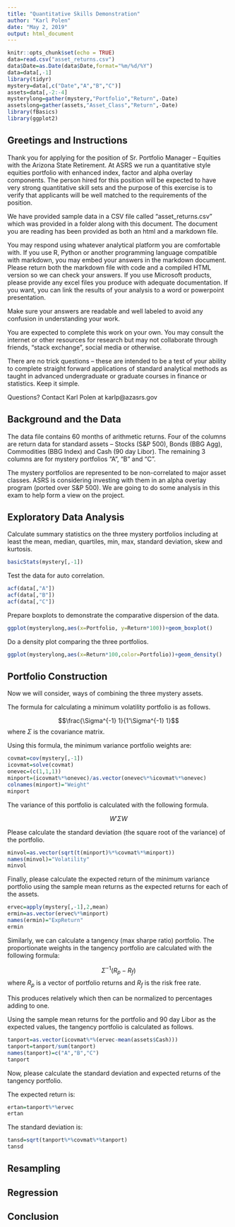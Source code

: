 ```yaml
---
title: "Quantitative Skills Demonstration"
author: "Karl Polen"
date: "May 2, 2019"
output: html_document
---
```


```r
knitr::opts_chunk$set(echo = TRUE)
data=read.csv("asset_returns.csv")
data$Date=as.Date(data$Date,format="%m/%d/%Y")
data=data[,-1]
library(tidyr)
mystery=data[,c("Date","A","B","C")]
assets=data[,-2:-4]
mysterylong=gather(mystery,"Portfolio","Return",-Date)
assetslong=gather(assets,"Asset_Class","Return",-Date)
library(fBasics)
library(ggplot2)
```

## Greetings and Instructions

Thank you for applying for the position of Sr. Portfolio Manager -- Equities with the Arizona State Retirement.  At ASRS we run a quantitative style equities portfolio with enhanced index, factor and alpha overlay components.  The person hired for this position will be expected to have very strong quantitative skill sets and the purpose of this exercise is to verify that applicants will be well matched to the requirements of the position.

We have provided sample data in a CSV file called "asset_returns.csv" which was provided in a folder along with this document.  The document you are reading has been provided as both an html and a markdown file.  

You may respond using whatever analytical platform you are comfortable with.  If you use R, Python or another programming language compatible with markdown, you may embed your answers in the markdown document.  Please return both the markdown file with code and a compiled HTML version so we can check your answers.  If you use Microsoft products, please provide any excel files you produce with adequate documentation.  If you want, you can link the results of your analysis to a word or powerpoint presentation.

Make sure your answers are readable and well labeled to avoid any confusion in understanding your work. 

You are expected to complete this work on your own.  You may consult the internet or other resources for research but may not collaborate through friends, "stack exchange", social media or otherwise.

There are no trick questions -- these are intended to be a test of your ability to complete straight forward applications of standard analytical methods as taught in advanced undergraduate or graduate courses in finance or statistics.  Keep it simple.

Questions?  Contact Karl Polen at karlp@azasrs.gov

## Background and the Data

The data file contains 60 months of arithmetic returns.  Four of the columns are return data for standard assets -- Stocks (S&P 500), Bonds (BBG Agg), Commodities (BBG Index) and Cash (90 day Libor).  The remaining 3 columns are for mystery portfolios "A", "B" and "C".

The mystery portfolios are represented to be non-correlated to major asset classes.  ASRS is considering investing with them in an alpha overlay program (ported over S&P 500).  We are going to do some analysis in this exam to help form a view on the project.

## Exploratory Data Analysis

Calculate summary statistics on the three mystery portfolios including at least the mean, median, quartiles, min, max, standard deviation, skew and kurtosis.


```r
basicStats(mystery[,-1])
```

Test the data for auto correlation.

```r
acf(data[,"A"])
acf(data[,"B"])
acf(data[,"C"])
```

Prepare boxplots to demonstrate the comparative dispersion of the data.

```r
ggplot(mysterylong,aes(x=Portfolio, y=Return*100))+geom_boxplot()
```

Do a density plot comparing the three portfolios.

```r
ggplot(mysterylong,aes(x=Return*100,color=Portfolio))+geom_density()
```


## Portfolio Construction

Now we will consider, ways of combining the three mystery assets.

The formula for calculating a minimum volatility portfolio is as follows.

$$\frac{\Sigma^{-1} 1}{1'\Sigma^{-1} 1}$$
where $\Sigma$ is the covariance matrix.

Using this formula, the minimum variance portfolio weights are:

```r
covmat=cov(mystery[,-1])
icovmat=solve(covmat)
onevec=(c(1,1,1))
minport=(icovmat%*%onevec)/as.vector(onevec%*%icovmat%*%onevec)
colnames(minport)="Weight"
minport
```

The variance of this portfolio is calculated with the following formula.

$$W' \Sigma W$$

Please calculate the standard deviation (the square root of the variance) of the portfolio.

```r
minvol=as.vector(sqrt(t(minport)%*%covmat%*%minport))
names(minvol)="Volatility"
minvol
```

Finally, please calculate the expected return of the minimum variance portfolio using the sample mean returns as the expected returns for each of the assets.

```r
ervec=apply(mystery[,-1],2,mean)
ermin=as.vector(ervec%*%minport)
names(ermin)="ExpReturn"
ermin
```


Similarly, we can calculate a tangency (max sharpe ratio) portfolio.  The proportionate weights in the tangency portfolio are calculated with the following formula:

$$\Sigma^{-1} (R_p - R_f)$$
where $R_p$ is a vector of portfolio returns and $R_f$ is the risk free rate.  

This produces relatively which then can be normalized to percentages adding to one.

Using the sample mean returns for the portfolio and 90 day Libor as the expected values, the tangency portfolio is calculated as follows.

```r
tanport=as.vector(icovmat%*%(ervec-mean(assets$Cash)))
tanport=tanport/sum(tanport)
names(tanport)=c("A","B","C")
tanport
```

Now, please calculate the standard deviation and expected returns of the tangency portfolio.

The expected return is:
```r
ertan=tanport%*%ervec
ertan
```

The standard deviation is:

```r
tansd=sqrt(tanport%*%covmat%*%tanport)
tansd
```




## Resampling

## Regression

## Conclusion




